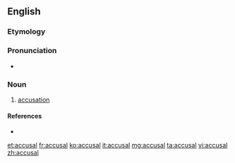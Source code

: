 ==English==

===Etymology===
{{suffix|accuse|al}}

===Pronunciation===
* {{a|UK|US}} {{IPA|/əˈkjuː.zəl/|/əˈkju.zəl/}}

===Noun===
{{en-noun}}

# [[accusation]]

====References====
* {{R:Webster 1913}}

[[et:accusal]]
[[fr:accusal]]
[[ko:accusal]]
[[it:accusal]]
[[mg:accusal]]
[[ta:accusal]]
[[vi:accusal]]
[[zh:accusal]]